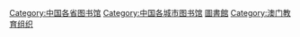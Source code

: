 {{Catnav|頁面分類|各種主題的頁面分類|依中国各省来作的分类|中国各省文化|澳門文化}}

[[Category:中国各省图书馆|Category:中国各省图书馆]]
[[Category:中国各城市图书馆|Category:中国各城市图书馆]]
[[Category:澳門文娛設施|圖書館]]
[[Category:澳门教育组织|Category:澳门教育组织]]